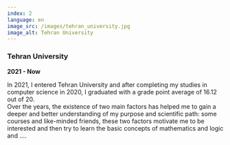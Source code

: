 ```yaml
---
index: 2
language: en
image_src: /images/tehran_university.jpg
image_alt: Tehran University
---
```


### Tehran University

**2021 - Now**

In 2021, I entered Tehran University and after completing my studies in computer science in 2020, I graduated with a grade point average of 16.12 out of 20.  
Over the years, the existence of two main factors has helped me to gain a deeper and better understanding of my purpose and scientific path: some courses and like-minded friends, these two factors motivate me to be interested and then try to learn the basic concepts of mathematics and logic and ....
